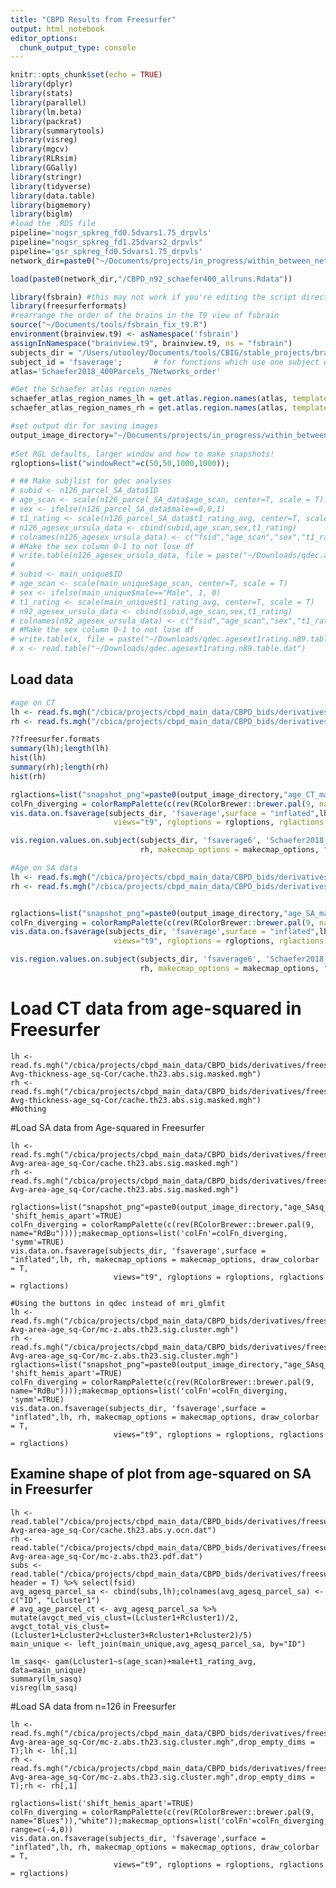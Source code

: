 ```yaml
---
title: "CBPD Results from Freesurfer"
output: html_notebook
editor_options: 
  chunk_output_type: console
---
```


```r
knitr::opts_chunk$set(echo = TRUE)
library(dplyr)
library(stats)
library(parallel)
library(lm.beta)
library(packrat)
library(summarytools)
library(visreg)
library(mgcv)
library(RLRsim)
library(GGally)
library(stringr)
library(tidyverse)
library(data.table)
library(bigmemory)
library(biglm)
#load the .RDS file
pipeline='nogsr_spkreg_fd0.5dvars1.75_drpvls'
pipeline="nogsr_spkreg_fd1.25dvars2_drpvls"
pipeline='gsr_spkreg_fd0.5dvars1.75_drpvls'
network_dir=paste0("~/Documents/projects/in_progress/within_between_network_conn_CBPD/data/imageData/",pipeline)

load(paste0(network_dir,"/CBPD_n92_schaefer400_allruns.Rdata"))
```

```r
library(fsbrain) #this may not work if you're editing the script directly on the cluster...
library(freesurferformats)
#rearrange the order of the brains in the T9 view of fsbrain
source("~/Documents/tools/fsbrain_fix_t9.R")
environment(brainview.t9) <- asNamespace('fsbrain')
assignInNamespace("brainview.t9", brainview.t9, ns = "fsbrain")
subjects_dir = "/Users/utooley/Documents/tools/CBIG/stable_projects/brain_parcellation/Schaefer2018_LocalGlobal/Parcellations/FreeSurfer5.3/";
subject_id = 'fsaverage';       # for functions which use one subject only
atlas='Schaefer2018_400Parcels_7Networks_order'

#Get the Schaefer atlas region names
schaefer_atlas_region_names_lh = get.atlas.region.names(atlas, template_subjects_dir = subjects_dir,template_subject=subject_id, hemi="lh");
schaefer_atlas_region_names_rh = get.atlas.region.names(atlas, template_subjects_dir = subjects_dir,template_subject=subject_id, hemi="rh");

#set output dir for saving images
output_image_directory="~/Documents/projects/in_progress/within_between_network_conn_CBPD/output/figures/brains/"
  
#Set RGL defaults, larger window and how to make snapshots!
rgloptions=list("windowRect"=c(50,50,1000,1000));

# ## Make subjlist for qdec analyses
# subid <- n126_parcel_SA_data$ID
# age_scan <- scale(n126_parcel_SA_data$age_scan, center=T, scale = T)
# sex <- ifelse(n126_parcel_SA_data$male==0,0,1)
# t1_rating <- scale(n126_parcel_SA_data$t1_rating_avg, center=T, scale = T)
# n126_agesex_ursula_data <- cbind(subid,age_scan,sex,t1_rating)
# colnames(n126_agesex_ursula_data) <- c("fsid","age_scan","sex","t1_rating")
# #Make the sex column 0-1 to not lose df
# write.table(n126_agesex_ursula_data, file = paste("~/Downloads/qdec.agesext1rating.n126.table.dat", sep=""), row.names = F, quote=F)
# 
# subid <- main_unique$ID
# age_scan <- scale(main_unique$age_scan, center=T, scale = T)
# sex <- ifelse(main_unique$male=="Male", 1, 0)
# t1_rating <- scale(main_unique$t1_rating_avg, center=T, scale = T)
# n92_agesex_ursula_data <- cbind(subid,age_scan,sex,t1_rating)
# colnames(n92_agesex_ursula_data) <- c("fsid","age_scan","sex","t1_rating")
# #Make the sex column 0-1 to not lose df
# write.table(x, file = paste("~/Downloads/qdec.agesext1rating.n89.table.dat", sep=""), row.names = F, quote=F)
# x <- read.table("~/Downloads/qdec.agesext1rating.n89.table.dat")
```

## Load data
```r

#age on CT
lh <- read.fs.mgh("/cbica/projects/cbpd_main_data/CBPD_bids/derivatives/freesurfer_edits_t1/qdec/lh_thickness_agesext1rating_n89/lh-Avg-thickness-age_scan-Cor/cache.th23.abs.sig.masked.mgh")
rh <- read.fs.mgh("/cbica/projects/cbpd_main_data/CBPD_bids/derivatives/freesurfer_edits_t1/qdec/rh_thickness_agesext1rating_n89/rh-Avg-thickness-age_scan-Cor/cache.th23.abs.sig.masked.mgh")

??freesurfer.formats
summary(lh);length(lh)
hist(lh)
summary(rh);length(rh)
hist(rh)

rglactions=list("snapshot_png"=paste0(output_image_directory,"age_CT_map.png"), 'shift_hemis_apart'=TRUE)
colFn_diverging = colorRampPalette(c(rev(RColorBrewer::brewer.pal(9, name="Blues"))));makecmap_options=list('colFn'=colFn_diverging)
vis.data.on.fsaverage(subjects_dir, 'fsaverage',surface = "inflated",lh, rh, makecmap_options = makecmap_options, draw_colorbar = T, 
                       views="t9", rgloptions = rgloptions, rglactions = NULL)

vis.region.values.on.subject(subjects_dir, 'fsaverage6', 'Schaefer2018_400Parcels_7Networks_order',  lh, 
                             rh, makecmap_options = makecmap_options, "inflated", views="t9", draw_colorbar = T, rgloptions = rgloptions, rglactions = rglactions)

#Age on SA data
lh <- read.fs.mgh("/cbica/projects/cbpd_main_data/CBPD_bids/derivatives/freesurfer_edits_t1/qdec/lh_area_agesext1rating_fwhm10/lh-Avg-area-age_scan-Cor/cache.th23.abs.sig.masked.mgh")
rh <- read.fs.mgh("/cbica/projects/cbpd_main_data/CBPD_bids/derivatives/freesurfer_edits_t1/qdec/rh_area_agesext1rating_fwhm10/rh-Avg-area-age_scan-Cor/cache.th23.abs.sig.masked.mgh")


rglactions=list("snapshot_png"=paste0(output_image_directory,"age_SA_map.png"), 'shift_hemis_apart'=TRUE)
colFn_diverging = colorRampPalette(c(rev(RColorBrewer::brewer.pal(9, name="RdBu"))));makecmap_options=list('colFn'=colFn_diverging)
vis.data.on.fsaverage(subjects_dir, 'fsaverage',surface = "inflated",lh, rh, makecmap_options = makecmap_options, draw_colorbar = T, 
                       views="t9", rgloptions = rgloptions, rglactions = rglactions)

vis.region.values.on.subject(subjects_dir, 'fsaverage6', 'Schaefer2018_400Parcels_7Networks_order',  lh, 
                             rh, makecmap_options = makecmap_options, "inflated", views="t9", draw_colorbar = T, rgloptions = rgloptions, rglactions = rglactions)
```

# Load CT data from age-squared in Freesurfer

```age_squared
lh <- read.fs.mgh("/cbica/projects/cbpd_main_data/CBPD_bids/derivatives/freesurfer_edits_t1/qdec/lh_thickness_ageagesqt1ratingsex_fwhm10_n89/lh-Avg-thickness-age_sq-Cor/cache.th23.abs.sig.masked.mgh")
rh <- read.fs.mgh("/cbica/projects/cbpd_main_data/CBPD_bids/derivatives/freesurfer_edits_t1/qdec/rh_thickness_ageagesqt1ratingsex_fwhm10_n89/rh-Avg-thickness-age_sq-Cor/cache.th23.abs.sig.masked.mgh") 
#Nothing
```

#Load SA data from Age-squared in Freesurfer
```age_squared

lh <- read.fs.mgh("/cbica/projects/cbpd_main_data/CBPD_bids/derivatives/freesurfer_edits_t1/qdec/lh_area_agesq_age_sex_t1rating_fwhm10_n89/lh-Avg-area-age_sq-Cor/cache.th23.abs.sig.masked.mgh")
rh <- read.fs.mgh("/cbica/projects/cbpd_main_data/CBPD_bids/derivatives/freesurfer_edits_t1/qdec/rh_area_ageagesqsext1rating_fwhm10_n89/rh-Avg-area-age_sq-Cor/cache.th23.abs.sig.masked.mgh")

rglactions=list("snapshot_png"=paste0(output_image_directory,"age_SAsq_map.png"), 'shift_hemis_apart'=TRUE)
colFn_diverging = colorRampPalette(c(rev(RColorBrewer::brewer.pal(9, name="RdBu"))));makecmap_options=list('colFn'=colFn_diverging, 'symm'=TRUE)
vis.data.on.fsaverage(subjects_dir, 'fsaverage',surface = "inflated",lh, rh, makecmap_options = makecmap_options, draw_colorbar = T, 
                       views="t9", rgloptions = rgloptions, rglactions = rglactions)

#Using the buttons in qdec instead of mri_glmfit
lh <- read.fs.mgh("/cbica/projects/cbpd_main_data/CBPD_bids/derivatives/freesurfer_edits_t1/qdec/lh_area_agesq_age_sex_t1rating_fwhm10_n89/lh-Avg-area-age_sq-Cor/mc-z.abs.th23.sig.cluster.mgh")
rh <- read.fs.mgh("/cbica/projects/cbpd_main_data/CBPD_bids/derivatives/freesurfer_edits_t1/qdec/rh_area_ageagesqsext1rating_fwhm10_n89/rh-Avg-area-age_sq-Cor/mc-z.abs.th23.sig.cluster.mgh")
rglactions=list("snapshot_png"=paste0(output_image_directory,"age_SAsq_qdecmc_map.png"), 'shift_hemis_apart'=TRUE)
colFn_diverging = colorRampPalette(c(rev(RColorBrewer::brewer.pal(9, name="RdBu"))));makecmap_options=list('colFn'=colFn_diverging, 'symm'=TRUE)
vis.data.on.fsaverage(subjects_dir, 'fsaverage',surface = "inflated",lh, rh, makecmap_options = makecmap_options, draw_colorbar = T, 
                       views="t9", rgloptions = rgloptions, rglactions = rglactions)

```

## Examine shape of plot from age-squared on SA in Freesurfer

```age-squared
lh <- read.table("/cbica/projects/cbpd_main_data/CBPD_bids/derivatives/freesurfer_edits_t1/qdec/lh_area_agesq_age_sex_t1rating_fwhm10_n89/lh-Avg-area-age_sq-Cor/cache.th23.abs.y.ocn.dat")
rh <- read.table("/cbica/projects/cbpd_main_data/CBPD_bids/derivatives/freesurfer_edits_t1/qdec/rh_area_ageagesqsext1rating_fwhm10_n89/rh-Avg-area-age_sq-Cor/mc-z.abs.th23.pdf.dat")
subs <- read.table("/cbica/projects/cbpd_main_data/CBPD_bids/derivatives/freesurfer_edits_t1/qdec/qdec.agesext1rating.n89.table.dat", header = T) %>% select(fsid)
avg_agesq_parcel_sa <- cbind(subs,lh);colnames(avg_agesq_parcel_sa) <- c("ID", "Lcluster1")
# avg_age_parcel_ct <- avg_agesq_parcel_sa %>% mutate(avgct_med_vis_clust=(Lcluster1+Rcluster1)/2, avgct_total_vis_clust=(Lcluster1+Lcluster2+Lcluster3+Rcluster1+Rcluster2)/5)
main_unique <- left_join(main_unique,avg_agesq_parcel_sa, by="ID")

lm_sasq<- gam(Lcluster1~s(age_scan)+male+t1_rating_avg, data=main_unique)
summary(lm_sasq)
visreg(lm_sasq)
```

#Load SA data from n=126 in Freesurfer
```age_squared

lh <- read.fs.mgh("/cbica/projects/cbpd_main_data/CBPD_bids/derivatives/freesurfer_edits_t1/qdec/lh_area_agesq_age_sex_t1rating_fwhm10_n89/lh-Avg-area-age_sq-Cor/mc-z.abs.th23.sig.cluster.mgh",drop_empty_dims = T);lh <- lh[,1]
rh <- read.fs.mgh("/cbica/projects/cbpd_main_data/CBPD_bids/derivatives/freesurfer_edits_t1/qdec/rh_area_agesqagesext1rating_fwhm10_n89/rh-Avg-area-age_sq-Cor/mc-z.abs.th23.sig.cluster.mgh",drop_empty_dims = T);rh <- rh[,1]

rglactions=list('shift_hemis_apart'=TRUE)
colFn_diverging = colorRampPalette(c(rev(RColorBrewer::brewer.pal(9, name="Blues")),"white"));makecmap_options=list('colFn'=colFn_diverging, range=c(-4,0))
vis.data.on.fsaverage(subjects_dir, 'fsaverage',surface = "inflated",lh, rh, makecmap_options = makecmap_options, draw_colorbar = T, 
                       views="t9", rgloptions = rgloptions, rglactions = rglactions)
```